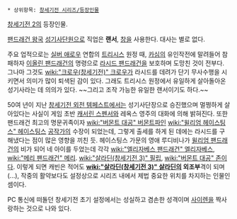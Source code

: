  * 상위항목: [[창세기전 시리즈/등장인물]]

[[창세기전 2]]의 등장인물.

[[팬드래건 왕국]] [[성기사단]]원으로 직업은 '''랜서''', [[창]]을 사용한다. 대사는 별로 없다.

주요 업적으로는 [[실버 애로우]] 연합의 [[트리시스]] 원정 때, [[카심]]의 유인작전에 말려들어 참패하자 [[이올린 팬드래건]]의 명령으로 [[라시드 팬드래건]]을 보호하며 도망친 것이 전부다. 그나마 그것도 [[wiki:"크로우(창세기전)" 크로우]]가 라시드를 데려가 단기 무사수행을 시키면서 의미가 많이 퇴색된 감이 있다. 그래도 트리시스 원정에서 유일하게 살아돌아온 성기사라는 데 의의가 있다. ~~그리고 조작 가능한 유일한 랜서이기도 하다.~~

50여 년이 지난 [[창세기전 외전 템페스트]]에서는 성기사단장으로 승진했으며 멀쩡하게 살아있다는 사실이 게임 초반 [[캐서린 스펜서]]와 레옥스 영주의 대화에 의해 밝혀진다. 또한 팬드래건 최고의 명문귀족이자 [[wiki:"버몬트 대공" 버몬트]]파인 [[wiki:"윌리엄 헤이스팅스" 헤이스팅스]] [[공작]]가의 수장이 되었는데, 그렇게 출세를 하게 된 데에는 라시드를 구해냈다는 점이 많은 영향을 끼친 듯. 헤이스팅스 가문의 영애 루디비나가 [[윌리엄 팬드래건]]의 비가 되어 네 아이를 두었는데 각각 [[wiki:"엘리자베스 팬드래건" 엘리자베스]], [[wiki:"메리 팬드래건" 메리]]. [[wiki:"살라딘(창세기전 3)" 필립]], [[wiki:"버몬트 대공" 존]]이다. 이렇게 되면 캐빈은 적어도 '''[[wiki:"살라딘(창세기전 3)" 살라딘]]의 외조부'''격이 되며(...), 작중의 활약보다도 설정상으로 시리즈 내에서 제법 중요한 위치를 차지하는 인물인 셈이다.

PC 통신에 떠돌던 창세기전 초기 설정에서는 성실하고 겸손한 성격이며 [[사이렌]]을 짝사랑하는 것으로 나와 있다.
